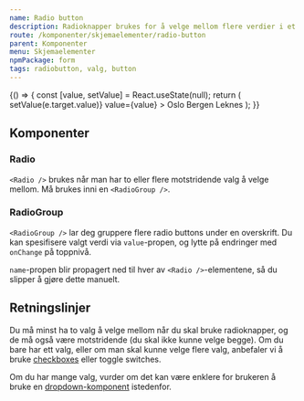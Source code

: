 ```yaml
---
name: Radio button
description: Radioknapper brukes for å velge mellom flere verdier i et skjema.
route: /komponenter/skjemaelementer/radio-button
parent: Komponenter
menu: Skjemaelementer
npmPackage: form
tags: radiobutton, valg, button
---
```



<PageHeader />

<Playground>
  {() => {
    const [value, setValue] = React.useState(null);
    return (
      <RadioGroup
        name="city"
        label="Velg din hjemby"
        onChange={e => setValue(e.target.value)}
        value={value}
      >
        <Radio value="Oslo">Oslo</Radio>
        <Radio value="Bergen">Bergen</Radio>
        <Radio value="Leknes">Leknes</Radio>
      </RadioGroup>
    );
  }}
</Playground>

## Komponenter

### Radio

<ImportStatement imports="Radio" />
<Props of={Radio} />

`<Radio />` brukes når man har to eller flere motstridende valg å velge mellom. Må brukes inni en `<RadioGroup />`.

### RadioGroup

<ImportStatement imports="RadioGroup" />
<Props of={RadioGroup} />

`<RadioGroup />` lar deg gruppere flere radio buttons under en overskrift. Du kan spesifisere valgt verdi via `value`-propen, og lytte på endringer med `onChange` på toppnivå.

`name`-propen blir propagert ned til hver av `<Radio />`-elementene, så du slipper å gjøre dette manuelt.

## Retningslinjer

Du må minst ha to valg å velge mellom når du skal bruke radioknapper, og de må også være motstridende (du skal ikke kunne velge begge). Om du bare har ett valg, eller om man skal kunne velge flere valg, anbefaler vi å bruke [checkboxes](/komponenter/skjemaelementer/checkbox) eller toggle switches.

Om du har mange valg, vurder om det kan være enklere for brukeren å bruke en [dropdown-komponent](/komponenter/skjemaelementer/dropdown) istedenfor.
